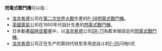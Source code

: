 '''閃電式戰鬥機'''可以指：
* [[洛克希德|洛克希德]]公司在[[第二次世界大戰|第二次世界大戰]]生產的[[P-38閃電式戰鬥機|P-38閃電式戰鬥機]]。
* [[英國電氣|英國電氣]]公司在1950年代設計生產的[[閃電式戰鬥機_(英國)|閃電式戰鬥機]]。
*日本動畫[[超時空要塞|超時空要塞]]中，以[[洛克希德|洛克希德]]公司[[SR-71|SR-71]]為藍本做設定的[[閃電式戰鬥機_(超時空要塞)|閃電式戰鬥機]]。
*[[洛克希德|洛克希德]]公司正在生产的第四代轻型多用途战斗机[[F-35|F-35]]闪电II式
{{disambig|Cat=武器消歧義}}
